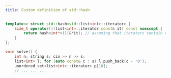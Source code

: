```yaml
---
title: Custom definition of std::hash
---
```


```cpp title="Round H 2021 - Kick Start 2021 Silly Substitutions (Vamsi's submission)"
template<> struct std::hash<std::list<int>::iterator> {
    size_t operator()(list<int>::iterator const& it) const noexcept {
        return hash<int*>()(&*it); // assuming that iterators contain data at different addresses
    }
};

void solve() {
    int n; string s; cin >> n >> s;
    list<int> l; for (auto const& c : s) l.push_back(c - '0');
    unordered_set<list<int>::iterator> p[10];
    // ... ... ...
```
